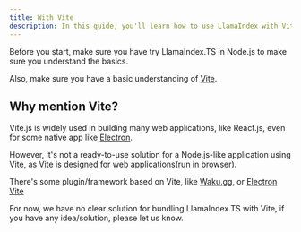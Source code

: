 ```yaml
---
title: With Vite
description: In this guide, you'll learn how to use LlamaIndex with Vite
---
```


Before you start, make sure you have try LlamaIndex.TS in Node.js to make sure you understand the basics.

<Card
  title="Getting Started with LlamaIndex.TS in Node.js"
  href="/docs/llamaindex/getting_started/frameworks/node"
/>

Also, make sure you have a basic understanding of [Vite](https://vitejs.dev/).

## Why mention Vite?

Vite.js is widely used in building many web applications, like React.js, even for some native app like [Electron](https://www.electronjs.org/).

However, it's not a ready-to-use solution for a Node.js-like application using Vite, as Vite is designed for web applications(run in browser).

There's some plugin/framework based on Vite, like [Waku.gg](https://github.com/dai-shi/waku), or [Electron Vite](https://electron-vite.org/)

For now, we have no clear solution for bundling LlamaIndex.TS with Vite, if you have any idea/solution, please let us know.
